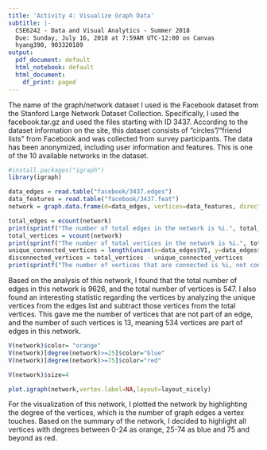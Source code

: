 ```yaml
---
title: 'Activity 4: Visualize Graph Data'
subtitle: |-
  CSE6242 - Data and Visual Analytics - Summer 2018
  Due: Sunday, July 16, 2018 at 7:59AM UTC-12:00 on Canvas
  hyang390, 903320189
output:
  pdf_document: default
  html_notebook: default
  html_document:
    df_print: paged
---
```



The name of the graph/network dataset I used is the Facebook dataset from the Stanford Large Network Dataset Collection. Specifically, I used the facebook.tar.gz and used the files starting with ID 3437. According to the dataset information on the site, this dataset consists of "circles"/"friend lists" from Facebook and was collected from survey participants. The data has been anonymized, including user information and features. This is one of the 10 available networks in the dataset. 

```r
#install.packages("igraph")
library(igraph)

data_edges = read.table("facebook/3437.edges")
data_features = read.table("facebook/3437.feat")
network = graph.data.frame(d=data_edges, vertices=data_features, directed=F)

total_edges = ecount(network)
print(sprintf("The number of total edges in the network is %i.", total_edges))
total_vertices = vcount(network)
print(sprintf("The number of total vertices in the network is %i.", total_vertices))
unique_connected_vertices = length(union(x=data_edges$V1, y=data_edges$v2))
disconnected_vertices = total_vertices - unique_connected_vertices
print(sprintf("The number of vertices that are connected is %i, not connected is %i.", unique_connected_vertices, disconnected_vertices))
```

Based on the analysis of this network, I found that the total number of edges in this network is 9626, and the total number of vertices is 547. I also found an interesting statistic regarding the vertices by analyzing the unique vertices from the edges list and subtract those vertices from the total vertices. This gave me the number of vertices that are not part of an edge, and the number of such vertices is 13, meaning 534 vertices are part of edges in this network.

```r
V(network)$color= "orange"
V(network)[degree(network)>=25]$color="blue"
V(network)[degree(network)>=75]$color="red"

V(network)$size=4

plot.igraph(network,vertex.label=NA,layout=layout_nicely)
```

For the visualization of this network, I plotted the network by highlighting the degree of the vertices, which is the number of graph edges a vertex touches. Based on the summary of the network,  I decided to highlight all vertices with degrees between 0-24 as orange, 25-74 as blue and 75 and beyond as red.
